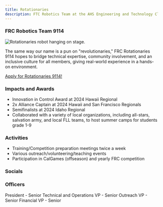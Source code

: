 ```yaml
---
title: Rotationaries
description: FTC Robotics Team at the AHS Engineering and Technology Club
---
```


### FRC Robotics Team 9114

![Rotationaries robot hanging on stage.](../../../assets/heros/rotationaries.png)


<Card title="Mission" icon="rocket"> 
    The same way our name is a pun on "revolutionaries," FRC Rotationaries 9114 hopes to bridge technical expertise, community involvement, and an inclusive culture for all members, giving real-world experience in a hands-on environment.
</Card>


<div class="pt-4 md:pt-10">
  <a href="https://linktr.ee/frc9114" class="not-content rounded-xl bg-accent-600 dark:bg-accent-200 w-full h-14 md:h-16 flex items-center justify-between px-5 no-underline hover:no-underline">
    <p class="text-white md:text-lg dark:text-black -translate-y-[1px]">Apply for Rotationaries 9114!</p>
    <Icon name="right-arrow" class="text-white dark:text-black text-3xl md:text-4xl"/>
  </a>
</div>

### Impacts and Awards

- Innovation in Control Award at 2024 Hawaii Regional
- 2x Alliance Captain at 2024 Hawaii and San Francisco Regionals
- Semifinalists at 2024 Idaho Regional
- Collaborated with a variety of local organizations, including all-stars, salvation army, and local FLL teams, to host summer camps for students grade 1-9

### Activities 

- Training/Competition preparation meetings twice a week
- Various outreach/volunteering/teaching events
- Participation in CalGames (offseason) and yearly FRC competition 

### Socials

<CardGrid>
    <LinkCard
        title="Website"
        href="https://www.9114rotationaries.org/"
    />
    <LinkCard
        title="Instagram"
        href="https://www.instagram.com/frc9114"
    />
</CardGrid>

### Officers

<CardGrid>
    <Card title="Benjamin Qiao">
        President - Senior
    </Card>
    <Card title="Lillian Yao">
        Technical and Operations VP - Senior
    </Card>
    <Card title="Andy Cai">
        Outreach VP - Senior
    </Card>
    <Card title="Jessie Wang">
        Financial VP - Senior
    </Card>
</CardGrid>